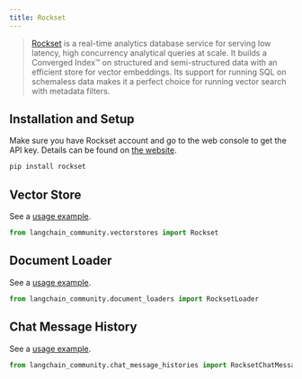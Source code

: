 ```yaml
---
title: Rockset
---
```


>[Rockset](https://rockset.com/product/) is a real-time analytics database service for serving low latency, high concurrency analytical queries at scale. It builds a Converged Index™ on structured and semi-structured data with an efficient store for vector embeddings. Its support for running SQL on schemaless data makes it a perfect choice for running vector search with metadata filters.

## Installation and Setup

Make sure you have Rockset account and go to the web console to get the API key. Details can be found on [the website](https://rockset.com/docs/rest-api/).

```bash
pip install rockset
```

## Vector Store

See a [usage example](/oss/integrations/vectorstores/rockset).

```python
from langchain_community.vectorstores import Rockset
```

## Document Loader

See a [usage example](/oss/integrations/document_loaders/rockset).
```python
from langchain_community.document_loaders import RocksetLoader
```

## Chat Message History

See a [usage example](/oss/integrations/memory/rockset_chat_message_history).
```python
from langchain_community.chat_message_histories import RocksetChatMessageHistory
```
